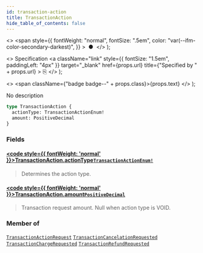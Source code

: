 ```yaml
---
id: transaction-action
title: TransactionAction
hide_table_of_contents: false
---
```


  <>
    <span
      style={{
        fontWeight: "normal",
        fontSize: ".5em",
        color: "var(--ifm-color-secondary-darkest)",
      }}
    >
      &nbsp;●&nbsp;
    </span>
  </>
);

  <>
    Specification
    <a
      className="link"
      style={{ fontSize: "1.5em", paddingLeft: "4px" }}
      target="\_blank"
      href={props.url}
      title={"Specified by " + props.url}
    >
      ⎘
    </a>
  </>
);

  <>
    <span className={"badge badge--" + props.class}>{props.text}</span>
  </>
);

No description

```graphql
type TransactionAction {
  actionType: TransactionActionEnum!
  amount: PositiveDecimal
}
```

### Fields

#### [<code style={{ fontWeight: 'normal' }}>TransactionAction.<b>actionType</b></code>](#)<Bullet />[`TransactionActionEnum!`](../../api-reference/payments/enums/transaction-action-enum) <Badge class="secondary" text="non-null"/> <Badge class="secondary" text="enum"/> <Badge class="secondary" text="payments"/>

> Determines the action type.

#### [<code style={{ fontWeight: 'normal' }}>TransactionAction.<b>amount</b></code>](#)<Bullet />[`PositiveDecimal`](../../api-reference/miscellaneous/scalars/positive-decimal) <Badge class="secondary" text="scalar"/> <Badge class="secondary" text="miscellaneous"/>

> Transaction request amount. Null when action type is VOID.

### Member of

[`TransactionActionRequest`](../../api-reference/miscellaneous/objects/transaction-action-request) <Badge class="secondary" text="object"/><Bullet />[`TransactionCancelationRequested`](../../api-reference/miscellaneous/objects/transaction-cancelation-requested) <Badge class="secondary" text="object"/><Bullet />[`TransactionChargeRequested`](../../api-reference/miscellaneous/objects/transaction-charge-requested) <Badge class="secondary" text="object"/><Bullet />[`TransactionRefundRequested`](../../api-reference/miscellaneous/objects/transaction-refund-requested) <Badge class="secondary" text="object"/>
